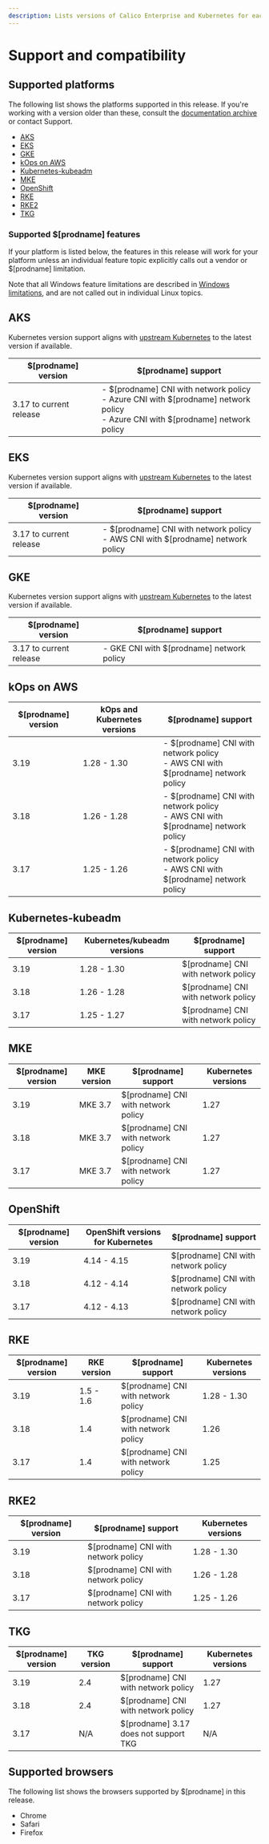 ```yaml
---
description: Lists versions of Calico Enterprise and Kubernetes for each platform.
---
```


# Support and compatibility

## Supported platforms

The following list shows the platforms supported in this release. If you're working with a version older than these, consult the [documentation archive](https://docs.tigera.io/archive) or contact Support.

- [AKS](#aks)
- [EKS](#eks)
- [GKE](#gke)
- [kOps on AWS](#kops-on-aws)
- [Kubernetes-kubeadm](#kubernetes-kubeadm)
- [MKE](#mke)
- [OpenShift](#openshift)
- [RKE](#rke)
- [RKE2](#rke2)
- [TKG](#tkg)

### Supported $[prodname] features

If your platform is listed below, the features in this release will work for your platform unless an individual feature topic explicitly calls out a vendor or $[prodname] limitation.

Note that all Windows feature limitations are described in [Windows limitations](install-on-clusters/windows-calico/limitations.mdx), and are not called out in individual Linux topics.

## AKS

Kubernetes version support aligns with [upstream Kubernetes](#kubernetes-kubeadm) to the latest version if available.

| $[prodname] version     | $[prodname] support                                                                                                                      |
| ----------------------- | ---------------------------------------------------------------------------------------------------------------------------------------- |
| 3.17 to current release | - $[prodname] CNI with network policy<br />- Azure CNI with $[prodname] network policy <br />- Azure CNI with $[prodname] network policy |

## EKS

Kubernetes version support aligns with [upstream Kubernetes](#kubernetes-kubeadm) to the latest version if available.

| $[prodname] version     | $[prodname] support                                                                  |
| ----------------------- | ------------------------------------------------------------------------------------ |
| 3.17 to current release | - $[prodname] CNI with network policy<br />- AWS CNI with $[prodname] network policy |

## GKE

Kubernetes version support aligns with [upstream Kubernetes](#kubernetes-kubeadm) to the latest version if available.

| $[prodname] version     | $[prodname] support                       |
| ----------------------- | ----------------------------------------- |
| 3.17 to current release | - GKE CNI with $[prodname] network policy |

## kOps on AWS

| $[prodname] version | kOps and Kubernetes versions | $[prodname] support                                                                  |
| ------------------- | ---------------------------- | ------------------------------------------------------------------------------------ |
| 3.19                | 1.28 - 1.30                  | - $[prodname] CNI with network policy<br />- AWS CNI with $[prodname] network policy |
| 3.18                | 1.26 - 1.28                  | - $[prodname] CNI with network policy<br />- AWS CNI with $[prodname] network policy |
| 3.17                | 1.25 - 1.26                  | - $[prodname] CNI with network policy<br />- AWS CNI with $[prodname] network policy |

## Kubernetes-kubeadm

| $[prodname] version | Kubernetes/kubeadm versions | $[prodname] support                 |
| ------------------- | --------------------------- | ----------------------------------- |
| 3.19                | 1.28 - 1.30                 | $[prodname] CNI with network policy |
| 3.18                | 1.26 - 1.28                 | $[prodname] CNI with network policy |
| 3.17                | 1.25 - 1.27                 | $[prodname] CNI with network policy |

## MKE

| $[prodname] version | MKE version | $[prodname] support                 | Kubernetes versions |
| ------------------- | ----------- | ----------------------------------- | ------------------- |
| 3.19                | MKE 3.7     | $[prodname] CNI with network policy | 1.27                |
| 3.18                | MKE 3.7     | $[prodname] CNI with network policy | 1.27                |
| 3.17                | MKE 3.7     | $[prodname] CNI with network policy | 1.27                |

## OpenShift

| $[prodname] version | OpenShift versions for Kubernetes | $[prodname] support                 |
| ------------------- | --------------------------------- | ----------------------------------- |
| 3.19                | 4.14 - 4.15                       | $[prodname] CNI with network policy |
| 3.18                | 4.12 - 4.14                       | $[prodname] CNI with network policy |
| 3.17                | 4.12 - 4.13                       | $[prodname] CNI with network policy |

## RKE

| $[prodname] version | RKE version | $[prodname] support                 | Kubernetes versions |
| ------------------- | ----------- | ----------------------------------- | ------------------- |
| 3.19                | 1.5 - 1.6   | $[prodname] CNI with network policy | 1.28 - 1.30         |
| 3.18                | 1.4         | $[prodname] CNI with network policy | 1.26                |
| 3.17                | 1.4         | $[prodname] CNI with network policy | 1.25                |

## RKE2

| $[prodname] version | $[prodname] support                 | Kubernetes versions |
| ------------------- | ----------------------------------- | ------------------- |
| 3.19                | $[prodname] CNI with network policy | 1.28 - 1.30         |
| 3.18                | $[prodname] CNI with network policy | 1.26 - 1.28         |
| 3.17                | $[prodname] CNI with network policy | 1.25 - 1.26         |

## TKG

| $[prodname] version | TKG version | $[prodname] support                   | Kubernetes versions |
| ------------------- | ----------- | ------------------------------------- | ------------------- |
| 3.19                | 2.4         | $[prodname] CNI with network policy   | 1.27                |
| 3.18                | 2.4         | $[prodname] CNI with network policy   | 1.27                |
| 3.17                | N/A         | $[prodname] 3.17 does not support TKG | N/A                 |

## Supported browsers

The following list shows the browsers supported by $[prodname] in this release.

- Chrome
- Safari
- Firefox
